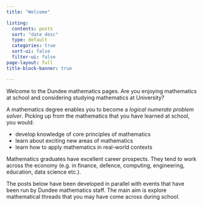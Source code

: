 ```yaml
---
title: "Welcome"

listing:
  contents: posts
  sort: "date desc"
  type: default
  categories: true
  sort-ui: false
  filter-ui: false
page-layout: full
title-block-banner: true

---
```



Welcome to the Dundee mathematics pages. Are you enjoying mathematics at school and considering studying mathematics at University?

A mathematics degree enables you to become a *logical numerate problem solver*. Picking up from the mathematics that you have learned at school, you would:

* develop knowledge of core  principles of mathematics
* learn about exciting new areas of mathematics
* learn how to apply mathematics in real-world contexts


Mathematics graduates have excellent career prospects. They tend to work across the economy (e.g. in finance, defence, computing, engineering, education, data science etc.). 

The posts below have been developed in parallel with events that have been run by Dundee mathematics staff. The main aim is explore mathematical threads that you may have come across during school.

